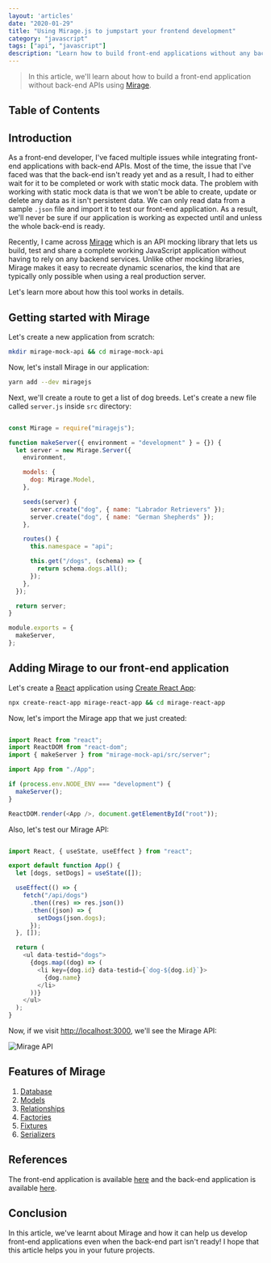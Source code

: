 ```yaml
---
layout: 'articles'
date: "2020-01-29"
title: "Using Mirage.js to jumpstart your frontend development"
category: "javascript"
tags: ["api", "javascript"]
description: "Learn how to build front-end applications without any back-end APIs using Mirage."
---
```


> In this article, we'll learn about how to build a front-end application without back-end APIs using [Mirage](https://miragejs.com/).

## Table of Contents

## Introduction
As a front-end developer, I've faced multiple issues while integrating front-end applications with back-end APIs. Most of the time, the issue that I've faced was that the back-end isn't ready yet and as a result, I had to either wait for it to be completed or work with static mock data. The problem with working with static mock data is that we won't be able to create, update or delete any data as it isn't persistent data. We can only read data from a sample `.json` file and import it to test our front-end application. As a result, we'll never be sure if our application is working as expected until and unless the whole back-end is ready.

Recently, I came across [Mirage](https://miragejs.com/) which is an API mocking library that lets us build, test and share a complete working JavaScript application without having to rely on any backend services. Unlike other mocking libraries, Mirage makes it easy to recreate dynamic scenarios, the kind that are typically only possible when using a real production server.

Let's learn more about how this tool works in details.

## Getting started with Mirage

Let's create a new application from scratch:

```bash
mkdir mirage-mock-api && cd mirage-mock-api
```

Now, let's install Mirage in our application:

```bash
yarn add --dev miragejs
```

Next, we'll create a route to get a list of dog breeds. Let's create a new file called `server.js` inside `src` directory:

```js:src/server.js

const Mirage = require("miragejs");

function makeServer({ environment = "development" } = {}) {
  let server = new Mirage.Server({
    environment,

    models: {
      dog: Mirage.Model,
    },

    seeds(server) {
      server.create("dog", { name: "Labrador Retrievers" });
      server.create("dog", { name: "German Shepherds" });
    },

    routes() {
      this.namespace = "api";

      this.get("/dogs", (schema) => {
        return schema.dogs.all();
      });
    },
  });

  return server;
}

module.exports = {
  makeServer,
};
```

## Adding Mirage to our front-end application

Let's create a [React](https://reactjs.org/) application using [Create React App](https://create-react-app.dev/):

```bash
npx create-react-app mirage-react-app && cd mirage-react-app
```

Now, let's import the Mirage app that we just created:

```js:src/index.js

import React from "react";
import ReactDOM from "react-dom";
import { makeServer } from "mirage-mock-api/src/server";

import App from "./App";

if (process.env.NODE_ENV === "development") {
  makeServer();
}

ReactDOM.render(<App />, document.getElementById("root"));
```

Also, let's test our Mirage API:

```js:src/App.js

import React, { useState, useEffect } from "react";

export default function App() {
  let [dogs, setDogs] = useState([]);

  useEffect(() => {
    fetch("/api/dogs")
      .then((res) => res.json())
      .then((json) => {
        setDogs(json.dogs);
      });
  }, []);

  return (
    <ul data-testid="dogs">
      {dogs.map((dog) => (
        <li key={dog.id} data-testid={`dog-${dog.id}`}>
          {dog.name}
        </li>
      ))}
    </ul>
  );
}
```

Now, if we visit [http://localhost:3000](http://localhost:3000/), we'll see the Mirage API:

![Mirage API](/images/content/using-mirage-js-to-jumpstart-your-frontend-development/1.png)

## Features of Mirage

1. [Database](https://miragejs.com/docs/main-concepts/database)
2. [Models](https://miragejs.com/docs/main-concepts/models)
3. [Relationships](https://miragejs.com/docs/main-concepts/relationships)
4. [Factories](https://miragejs.com/docs/main-concepts/factories)
5. [Fixtures](https://miragejs.com/docs/main-concepts/fixtures)
6. [Serializers](https://miragejs.com/docs/main-concepts/serializers)

## References

The front-end application is available [here](https://github.com/ghoshnirmalya/tutorial-blogs/tree/master/apps/mirage-mock-api) and the back-end application is available [here](https://github.com/ghoshnirmalya/tutorial-blogs/tree/master/apps/mirage-react-app).

## Conclusion

In this article, we've learnt about Mirage and how it can help us develop front-end applications even when the back-end part isn't ready! I hope that this article helps you in your future projects.
